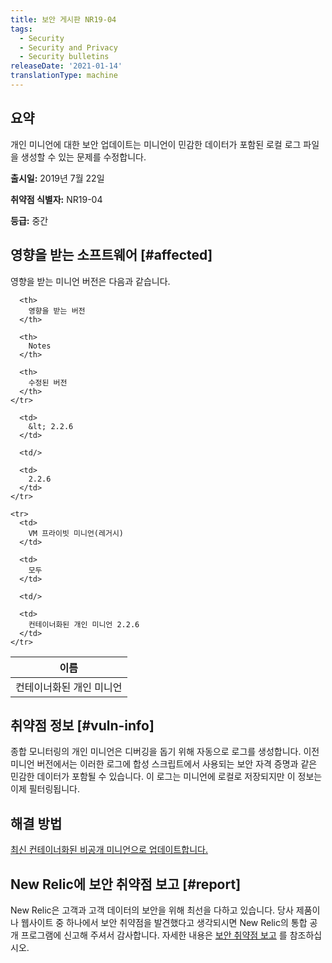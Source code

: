 ```yaml
---
title: 보안 게시판 NR19-04
tags:
  - Security
  - Security and Privacy
  - Security bulletins
releaseDate: '2021-01-14'
translationType: machine
---
```


## 요약

개인 미니언에 대한 보안 업데이트는 미니언이 민감한 데이터가 포함된 로컬 로그 파일을 생성할 수 있는 문제를 수정합니다.

**출시일:** 2019년 7월 22일

**취약점 식별자:** NR19-04

**등급:** 중간

## 영향을 받는 소프트웨어 [#affected]

영향을 받는 미니언 버전은 다음과 같습니다.

<table>
  <thead>
    <tr>
      <th>
        이름
      </th>

      <th>
        영향을 받는 버전
      </th>

      <th>
        Notes
      </th>

      <th>
        수정된 버전
      </th>
    </tr>
  </thead>

  <tbody>
    <tr>
      <td>
        컨테이너화된 개인 미니언
      </td>

      <td>
        &lt; 2.2.6
      </td>

      <td/>

      <td>
        2.2.6
      </td>
    </tr>

    <tr>
      <td>
        VM 프라이빗 미니언(레거시)
      </td>

      <td>
        모두
      </td>

      <td/>

      <td>
        컨테이너화된 개인 미니언 2.2.6
      </td>
    </tr>
  </tbody>
</table>

## 취약점 정보 [#vuln-info]

종합 모니터링의 개인 미니언은 디버깅을 돕기 위해 자동으로 로그를 생성합니다. 이전 미니언 버전에서는 이러한 로그에 합성 스크립트에서 사용되는 보안 자격 증명과 같은 민감한 데이터가 포함될 수 있습니다. 이 로그는 미니언에 로컬로 저장되지만 이 정보는 이제 필터링됩니다.

## 해결 방법

[최신 컨테이너화된 비공개 미니언으로 업데이트합니다.](/docs/synthetics/new-relic-synthetics/private-locations/install-containerized-private-minions-cpms#install-update)

## New Relic에 보안 취약점 보고 [#report]

New Relic은 고객과 고객 데이터의 보안을 위해 최선을 다하고 있습니다. 당사 제품이나 웹사이트 중 하나에서 보안 취약점을 발견했다고 생각되시면 New Relic의 통합 공개 프로그램에 신고해 주셔서 감사합니다. 자세한 내용은 [보안 취약점 보고](/docs/security/new-relic-security/data-privacy/reporting-security-vulnerabilities) 를 참조하십시오.
